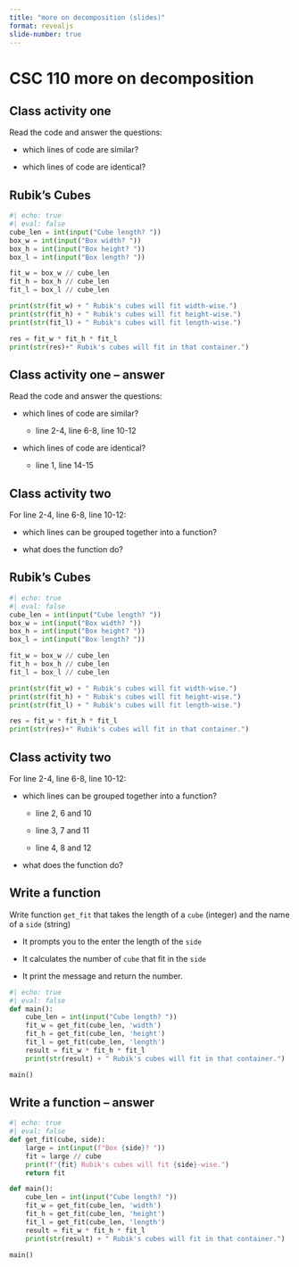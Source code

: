 ```yaml
---
title: "more on decomposition (slides)"
format: revealjs
slide-number: true
---
```


# CSC 110 more on decomposition

## Class activity one

Read the code and answer the questions:

-   which lines of code are similar?

-   which lines of code are identical?


## Rubik’s Cubes

```python
#| echo: true
#| eval: false
cube_len = int(input("Cube length? "))
box_w = int(input("Box width? "))
box_h = int(input("Box height? "))
box_l = int(input("Box length? "))

fit_w = box_w // cube_len
fit_h = box_h // cube_len
fit_l = box_l // cube_len

print(str(fit_w) + " Rubik's cubes will fit width-wise.")
print(str(fit_h) + " Rubik's cubes will fit height-wise.")
print(str(fit_l) + " Rubik's cubes will fit length-wise.")

res = fit_w * fit_h * fit_l
print(str(res)+" Rubik's cubes will fit in that container.")
```


## Class activity one -- answer

Read the code and answer the questions:

-   which lines of code are similar? 

    -   line 2-4, line 6-8, line 10-12

-   which lines of code are identical? 

    -   line 1, line 14-15
    
    
## Class activity two

For line 2-4, line 6-8, line 10-12:
    
-   which lines can be grouped together into a function?

-   what does the function do?

## Rubik’s Cubes

```python
#| echo: true
#| eval: false
cube_len = int(input("Cube length? "))
box_w = int(input("Box width? ")) 
box_h = int(input("Box height? "))
box_l = int(input("Box length? "))

fit_w = box_w // cube_len
fit_h = box_h // cube_len
fit_l = box_l // cube_len

print(str(fit_w) + " Rubik's cubes will fit width-wise.")
print(str(fit_h) + " Rubik's cubes will fit height-wise.")
print(str(fit_l) + " Rubik's cubes will fit length-wise.")

res = fit_w * fit_h * fit_l
print(str(res)+" Rubik's cubes will fit in that container.")
```

## Class activity two

For line 2-4, line 6-8, line 10-12:
    
-   which lines can be grouped together into a function?

    - line 2, 6 and 10
    
    - line 3, 7 and 11
    
    - line 4, 8 and 12

-   what does the function do?


## Write a function

Write function `get_fit` that takes the length of a `cube` (integer) and the name of a `side` (string)

-   It prompts you to the enter the length of the `side`

-   It calculates the number of `cube` that fit in the `side`

-   It print the message and return the number.

```python
#| echo: true
#| eval: false
def main():
    cube_len = int(input("Cube length? "))
    fit_w = get_fit(cube_len, 'width')
    fit_h = get_fit(cube_len, 'height')
    fit_l = get_fit(cube_len, 'length')
    result = fit_w * fit_h * fit_l
    print(str(result) + " Rubik's cubes will fit in that container.")

main()
```

## Write a function -- answer

```python
#| echo: true
#| eval: false
def get_fit(cube, side):
    large = int(input(f"Box {side}? "))
    fit = large // cube
    print(f"{fit} Rubik's cubes will fit {side}-wise.")
    return fit

def main():
    cube_len = int(input("Cube length? "))
    fit_w = get_fit(cube_len, 'width')
    fit_h = get_fit(cube_len, 'height')
    fit_l = get_fit(cube_len, 'length')
    result = fit_w * fit_h * fit_l
    print(str(result) + " Rubik's cubes will fit in that container.")

main()
```


